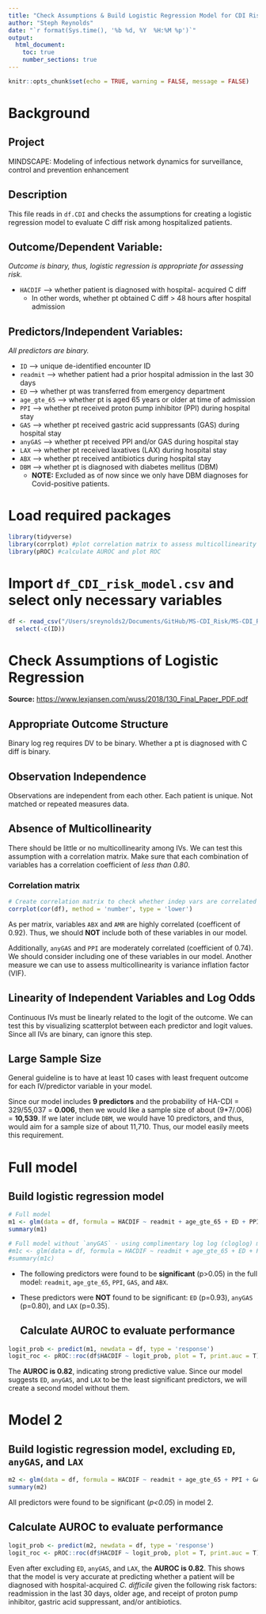 ```yaml
---
title: "Check Assumptions & Build Logistic Regression Model for CDI Risk"
author: "Steph Reynolds"
date: "`r format(Sys.time(), '%b %d, %Y  %H:%M %p')`"
output:
  html_document:
    toc: true
    number_sections: true
---
```


```r
knitr::opts_chunk$set(echo = TRUE, warning = FALSE, message = FALSE)
```

# Background

## Project

MINDSCAPE: Modeling of infectious network dynamics for surveillance, control and prevention enhancement

## Description

This file reads in `df.CDI` and checks the assumptions for creating a logistic regression model to evaluate C diff risk among hospitalized patients.

## Outcome/Dependent Variable:

*Outcome is binary, thus, logistic regression is appropriate for assessing risk.*

-   `HACDIF` --\> whether patient is diagnosed with hospital- acquired C diff
    -   In other words, whether pt obtained C diff \> 48 hours after hospital admission

## Predictors/Independent Variables:

*All predictors are binary.*

-   `ID` --\> unique de-identified encounter ID
-   `readmit` --\> whether patient had a prior hospital admission in the last 30 days
-   `ED` --\> whether pt was transferred from emergency department
-   `age_gte_65` --\> whether pt is aged 65 years or older at time of admission
-   `PPI` --\> whether pt received proton pump inhibitor (PPI) during hospital stay
-   `GAS` --\> whether pt received gastric acid suppressants (GAS) during hospital stay
-   `anyGAS` --\> whether pt received PPI and/or GAS during hospital stay
-   `LAX` --\> whether pt received laxatives (LAX) during hospital stay
-   `ABX` --\> whether pt received antibiotics during hospital stay
-   `DBM` --\> whether pt is diagnosed with diabetes mellitus (DBM)
    -   **NOTE:** Excluded as of now since we only have DBM diagnoses for Covid-positive patients.

# Load required packages

```r
library(tidyverse)
library(corrplot) #plot correlation matrix to assess multicollinearity of IVs 
library(pROC) #calculate AUROC and plot ROC
```

# Import `df_CDI_risk_model.csv` and select only necessary variables

```r
df <- read_csv("/Users/sreynolds2/Documents/GitHub/MS-CDI_Risk/MS-CDI_Risk/data/clean/df_CDI_risk_model.csv") %>% 
  select(-c(ID))
```

# Check Assumptions of Logistic Regression

**Source:** <https://www.lexjansen.com/wuss/2018/130_Final_Paper_PDF.pdf>

## Appropriate Outcome Structure

Binary log reg requires DV to be binary. Whether a pt is diagnosed with C diff is binary.

## Observation Independence

Observations are independent from each other. Each patient is unique. Not matched or repeated measures data.

## Absence of Multicollinearity

There should be little or no multicollinearity among IVs. We can test this assumption with a correlation matrix. Make sure that each combination of variables has a correlation coefficient of *less than 0.80*.

### Correlation matrix

```r
# Create correlation matrix to check whether indep vars are correlated with each other
corrplot(cor(df), method = 'number', type = 'lower') 
```

As per matrix, variables `ABX` and `AMR` are highly correlated (coefficent of 0.92). Thus, we should **NOT** include both of these variables in our model.

Additionally, `anyGAS` and `PPI` are moderately correlated (coefficient of 0.74). We should consider including one of these variables in our model. Another measure we can use to assess multicollinearity is variance inflation factor (VIF).

## Linearity of Independent Variables and Log Odds

Continuous IVs must be linearly related to the logit of the outcome. We can test this by visualizing scatterplot between each predictor and logit values. Since all IVs are binary, can ignore this step.

## Large Sample Size

General guideline is to have at least 10 cases with least frequent outcome for each IV/predictor variable in your model.

Since our model includes **9 predictors** and the probability of HA-CDI = 329/55,037 = **0.006**, then we would like a sample size of about (9\*7/.006) = **10,539**. If we later include `DBM`, we would have 10 predictors, and thus, would aim for a sample size of about 11,710. Thus, our model easily meets this requirement.

# Full model

## Build logistic regression model

```r
# Full model 
m1 <- glm(data = df, formula = HACDIF ~ readmit + age_gte_65 + ED + PPI + GAS + anyGAS + LAX + ABX, family = binomial)
summary(m1)

# Full model without `anyGAS` - using complimentary log log (cloglog) method
#m1c <- glm(data = df, formula = HACDIF ~ readmit + age_gte_65 + ED + PPI + GAS + LAX + ABX, family = binomial(link = "cloglog"))
#summary(m1c)
```

-   The following predictors were found to be **significant** (p\>0.05) in the full model: `readmit`, `age_gte_65`, `PPI`, `GAS`, and `ABX`.

-   These predictors were **NOT** found to be significant: `ED` (p=0.93), `anyGAS` (p=0.80), and `LAX` (p=0.35).

    ## Calculate AUROC to evaluate performance

```r
logit_prob <- predict(m1, newdata = df, type = 'response') 
logit_roc <- pROC::roc(df$HACDIF ~ logit_prob, plot = T, print.auc = T)
```

The **AUROC is 0.82**, indicating strong predictive value. Since our model suggests `ED`, `anyGAS`, and `LAX` to be the least significant predictors, we will create a second model without them.

# Model 2

## Build logistic regression model, excluding `ED`, `anyGAS`, and `LAX`

```r
m2 <- glm(data = df, formula = HACDIF ~ readmit + age_gte_65 + PPI + GAS + ABX, family = binomial)
summary(m2)
```

All predictors were found to be significant (*p\<0.05*) in model 2.

## Calculate AUROC to evaluate performance

```r
logit_prob <- predict(m2, newdata = df, type = 'response') 
logit_roc <- pROC::roc(df$HACDIF ~ logit_prob, plot = T, print.auc = T)
```

Even after excluding `ED`, `anyGAS`, and `LAX`, the **AUROC is 0.82**. This shows that the model is very accurate at predicting whether a patient will be diagnosed with hospital-acquired *C. difficile* given the following risk factors: readmission in the last 30 days, older age, and receipt of proton pump inhibitor, gastric acid suppressant, and/or antibiotics.
